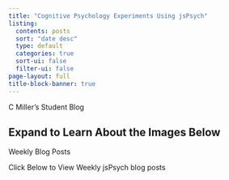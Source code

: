 ```yaml
---
title: "Cognitive Psychology Experiments Using jsPsych"
listing:
  contents: posts
  sort: "date desc"
  type: default
  categories: true
  sort-ui: false
  filter-ui: false
page-layout: full
title-block-banner: true
---
```


::: callout-note
C Miller's Student Blog
:::

::: {.callout-caution collapse="true"}
## Expand to Learn About the Images Below

Weekly Blog Posts 
:::

::: callout-tip
Click Below to View Weekly jsPsych blog posts
:::

